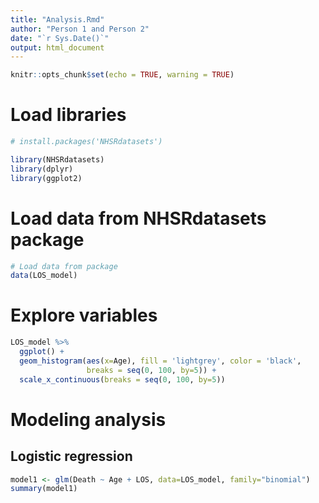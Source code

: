 ```yaml
---
title: "Analysis.Rmd"
author: "Person 1 and Person 2"
date: "`r Sys.Date()`"
output: html_document
---
```


```r
knitr::opts_chunk$set(echo = TRUE, warning = TRUE)
```

# Load libraries

```r
# install.packages('NHSRdatasets')

library(NHSRdatasets)
library(dplyr)
library(ggplot2)
```

# Load data from NHSRdatasets package

```r
# Load data from package
data(LOS_model)
```

# Explore variables

```r
LOS_model %>%
  ggplot() +
  geom_histogram(aes(x=Age), fill = 'lightgrey', color = 'black',
                 breaks = seq(0, 100, by=5)) +
  scale_x_continuous(breaks = seq(0, 100, by=5))
```

# Modeling analysis

## Logistic regression

```r
model1 <- glm(Death ~ Age + LOS, data=LOS_model, family="binomial")
summary(model1)
```

